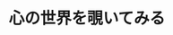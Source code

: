 ﻿---
title: "心の世界を覗いてみる"
category: "その他"
vol: "36"
interviewee: "中川 正宣 "
url: ""
tags: []
pdf: "36-4.pdf"
facephoto: ""
career: ""
preface: "LANDFALLで初めて訪れた教職系の研究室。動物の行動に注目し、効率のよい問題解決にむけての学習・思考過程を分析する。"
---
